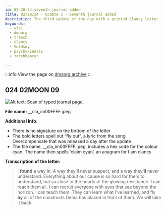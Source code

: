 ```yaml
---
id: 02-28-24-seventh-journal-added
title: 02/28/24 - Update 3 - Seventh journal added
description: The third update of the day with a printed Clancy letter.
keywords:
  - wiki
  - dmaorg
  - trench
  - clancy
  - Voldsøy
  - psychokinesis
  - torchbearer

---
```


:::info
View the page on [dmaorg archive](https://www.dmaorg.site/022824-5/found/15398642_14/clancy.html)
:::

## 024 02MOON 09

[![Alt text: Scan of typed journal page.](./assets/__cla_im00FFFF.jpeg)](./assets/__cla_im00FFFF.jpeg)


**File name:**  __cla_im00FFFF.jpeg

**Additional Info:**
- There is no signature on the bottom of the letter
- The bold letters spell out “fly out”, a lyric from the song Overcompensate that was released a day after the update
- The file name, __cla_im00FFFF.jpeg, includes a hex code for the colour cyan. The name then spells ‘claim cyan’, an anagram for I am clancy


**Transcription of the letter:**

> I <b>found</b> a way in. A way they'll never suspect, and a way they'l<b>l</b> never understand. Everything about our cause is so hard for them to understand, but so close to the hearts of the glowing resistance. I can reach them all. I can recruit ever<b>y</b>one with eyes that see beyond the horizon. I can teach them. They can learn what I've learned, and fly <b>by</b> all of the constructs Dema has placed in front of them. We will take it back.
